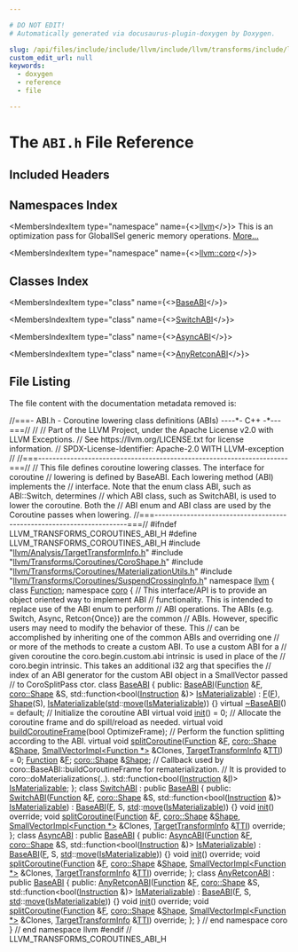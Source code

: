 ```yaml
---

# DO NOT EDIT!
# Automatically generated via docusaurus-plugin-doxygen by Doxygen.

slug: /api/files/include/include/llvm/include/llvm/transforms/include/llvm/transforms/coroutines/abi-h
custom_edit_url: null
keywords:
  - doxygen
  - reference
  - file

---
```





# The `ABI.h` File Reference

<DoxygenPage pluginConfig={pluginConfig}>



## Included Headers

<IncludesList>
<IncludesListItem
  filePath="llvm/Analysis/TargetTransformInfo.h"
  permalink="/docs/api/files/include/include/llvm/include/llvm/analysis/targettransforminfo-h"
  isLocal="true" />
<IncludesListItem
  filePath="llvm/Transforms/Coroutines/CoroShape.h"
  permalink="/docs/api/files/include/include/llvm/include/llvm/transforms/include/llvm/transforms/coroutines/coroshape-h"
  isLocal="true" />
<IncludesListItem
  filePath="llvm/Transforms/Coroutines/MaterializationUtils.h"
  permalink="/docs/api/files/include/include/llvm/include/llvm/transforms/include/llvm/transforms/coroutines/materializationutils-h"
  isLocal="true" />
<IncludesListItem
  filePath="llvm/Transforms/Coroutines/SuspendCrossingInfo.h"
  permalink="/docs/api/files/include/include/llvm/include/llvm/transforms/include/llvm/transforms/coroutines/suspendcrossinginfo-h"
  isLocal="true" />
</IncludesList>

## Namespaces Index

<MembersIndex>

<MembersIndexItem
  type="namespace"
  name={<><a href="/docs/api/namespaces/llvm">llvm</a></>}>
This is an optimization pass for GlobalISel generic memory operations. <a href="/docs/api/namespaces/llvm/#details">More...</a>
</MembersIndexItem>

<MembersIndexItem
  type="namespace"
  name={<><a href="/docs/api/namespaces/llvm/coro">llvm::coro</a></>}>
</MembersIndexItem>

</MembersIndex>

## Classes Index

<MembersIndex>

<MembersIndexItem
  type="class"
  name={<><a href="/docs/api/classes/llvm/coro/baseabi">BaseABI</a></>}>
</MembersIndexItem>

<MembersIndexItem
  type="class"
  name={<><a href="/docs/api/classes/llvm/coro/switchabi">SwitchABI</a></>}>
</MembersIndexItem>

<MembersIndexItem
  type="class"
  name={<><a href="/docs/api/classes/llvm/coro/asyncabi">AsyncABI</a></>}>
</MembersIndexItem>

<MembersIndexItem
  type="class"
  name={<><a href="/docs/api/classes/llvm/coro/anyretconabi">AnyRetconABI</a></>}>
</MembersIndexItem>

</MembersIndex>


## File Listing

The file content with the documentation metadata removed is:

<ProgramListing>

<Link id="l00001" /><CodeLine lineNumber="1"><Highlight kind="comment">//===- ABI.h - Coroutine lowering class definitions (ABIs) ----&#42;- C++ -&#42;---===//</Highlight><Highlight kind="normal"></Highlight></CodeLine>
<Link id="l00002" /><CodeLine lineNumber="2"><Highlight kind="normal"></Highlight><Highlight kind="comment">//</Highlight><Highlight kind="normal"></Highlight></CodeLine>
<Link id="l00003" /><CodeLine lineNumber="3"><Highlight kind="normal"></Highlight><Highlight kind="comment">// Part of the LLVM Project, under the Apache License v2.0 with LLVM Exceptions.</Highlight><Highlight kind="normal"></Highlight></CodeLine>
<Link id="l00004" /><CodeLine lineNumber="4"><Highlight kind="normal"></Highlight><Highlight kind="comment">// See https://llvm.org/LICENSE.txt for license information.</Highlight><Highlight kind="normal"></Highlight></CodeLine>
<Link id="l00005" /><CodeLine lineNumber="5"><Highlight kind="normal"></Highlight><Highlight kind="comment">// SPDX-License-Identifier: Apache-2.0 WITH LLVM-exception</Highlight><Highlight kind="normal"></Highlight></CodeLine>
<Link id="l00006" /><CodeLine lineNumber="6"><Highlight kind="normal"></Highlight><Highlight kind="comment">//</Highlight><Highlight kind="normal"></Highlight></CodeLine>
<Link id="l00007" /><CodeLine lineNumber="7"><Highlight kind="normal"></Highlight><Highlight kind="comment">//===----------------------------------------------------------------------===//</Highlight><Highlight kind="normal"></Highlight></CodeLine>
<Link id="l00008" /><CodeLine lineNumber="8"><Highlight kind="normal"></Highlight><Highlight kind="comment">// This file defines coroutine lowering classes. The interface for coroutine</Highlight><Highlight kind="normal"></Highlight></CodeLine>
<Link id="l00009" /><CodeLine lineNumber="9"><Highlight kind="normal"></Highlight><Highlight kind="comment">// lowering is defined by BaseABI. Each lowering method (ABI) implements the</Highlight><Highlight kind="normal"></Highlight></CodeLine>
<Link id="l00010" /><CodeLine lineNumber="10"><Highlight kind="normal"></Highlight><Highlight kind="comment">// interface. Note that the enum class ABI, such as ABI::Switch, determines</Highlight><Highlight kind="normal"></Highlight></CodeLine>
<Link id="l00011" /><CodeLine lineNumber="11"><Highlight kind="normal"></Highlight><Highlight kind="comment">// which ABI class, such as SwitchABI, is used to lower the coroutine. Both the</Highlight><Highlight kind="normal"></Highlight></CodeLine>
<Link id="l00012" /><CodeLine lineNumber="12"><Highlight kind="normal"></Highlight><Highlight kind="comment">// ABI enum and ABI class are used by the Coroutine passes when lowering.</Highlight><Highlight kind="normal"></Highlight></CodeLine>
<Link id="l00013" /><CodeLine lineNumber="13"><Highlight kind="normal"></Highlight><Highlight kind="comment">//===----------------------------------------------------------------------===//</Highlight><Highlight kind="normal"></Highlight></CodeLine>
<Link id="l00014" /><CodeLine lineNumber="14"><Highlight kind="normal"></Highlight></CodeLine>
<Link id="l00015" /><CodeLine lineNumber="15"><Highlight kind="normal"></Highlight><Highlight kind="preprocessor">#ifndef LLVM&#95;TRANSFORMS&#95;COROUTINES&#95;ABI&#95;H</Highlight><Highlight kind="normal"></Highlight></CodeLine>
<Link id="l00016" /><CodeLine lineNumber="16"><Highlight kind="normal"></Highlight><Highlight kind="preprocessor">#define LLVM&#95;TRANSFORMS&#95;COROUTINES&#95;ABI&#95;H</Highlight><Highlight kind="normal"></Highlight></CodeLine>
<Link id="l00017" /><CodeLine lineNumber="17"><Highlight kind="normal"></Highlight></CodeLine>
<Link id="l00018" /><CodeLine lineNumber="18"><Highlight kind="normal"></Highlight><Highlight kind="preprocessor">#include &quot;<a href="/docs/api/files/include/include/llvm/include/llvm/analysis/targettransforminfo-h">llvm/Analysis/TargetTransformInfo.h</a>&quot;</Highlight><Highlight kind="normal"></Highlight></CodeLine>
<Link id="l00019" /><CodeLine lineNumber="19"><Highlight kind="normal"></Highlight><Highlight kind="preprocessor">#include &quot;<a href="/docs/api/files/include/include/llvm/include/llvm/transforms/include/llvm/transforms/coroutines/coroshape-h">llvm/Transforms/Coroutines/CoroShape.h</a>&quot;</Highlight><Highlight kind="normal"></Highlight></CodeLine>
<Link id="l00020" /><CodeLine lineNumber="20"><Highlight kind="normal"></Highlight><Highlight kind="preprocessor">#include &quot;<a href="/docs/api/files/include/include/llvm/include/llvm/transforms/include/llvm/transforms/coroutines/materializationutils-h">llvm/Transforms/Coroutines/MaterializationUtils.h</a>&quot;</Highlight><Highlight kind="normal"></Highlight></CodeLine>
<Link id="l00021" /><CodeLine lineNumber="21"><Highlight kind="normal"></Highlight><Highlight kind="preprocessor">#include &quot;<a href="/docs/api/files/include/include/llvm/include/llvm/transforms/include/llvm/transforms/coroutines/suspendcrossinginfo-h">llvm/Transforms/Coroutines/SuspendCrossingInfo.h</a>&quot;</Highlight><Highlight kind="normal"></Highlight></CodeLine>
<Link id="l00022" /><CodeLine lineNumber="22"><Highlight kind="normal"></Highlight></CodeLine>
<Link id="l00023" /><CodeLine lineNumber="23"><Highlight kind="normal"></Highlight><Highlight kind="keyword">namespace </Highlight><Highlight kind="normal"><a href="/docs/api/namespaces/llvm">llvm</a> &#123;</Highlight></CodeLine>
<Link id="l00024" /><CodeLine lineNumber="24"><Highlight kind="normal"></Highlight></CodeLine>
<Link id="l00025" /><CodeLine lineNumber="25"><Highlight kind="normal"></Highlight><Highlight kind="keyword">class </Highlight><Highlight kind="normal"><a href="/docs/api/classes/llvm/function">Function</a>;</Highlight></CodeLine>
<Link id="l00026" /><CodeLine lineNumber="26"><Highlight kind="normal"></Highlight></CodeLine>
<Link id="l00027" /><CodeLine lineNumber="27" lineLink="/docs/api/namespaces/llvm/coro"><Highlight kind="normal"></Highlight><Highlight kind="keyword">namespace </Highlight><Highlight kind="normal"><a href="/docs/api/namespaces/llvm/coro">coro</a> &#123;</Highlight></CodeLine>
<Link id="l00028" /><CodeLine lineNumber="28"><Highlight kind="normal"></Highlight></CodeLine>
<Link id="l00029" /><CodeLine lineNumber="29"><Highlight kind="normal"></Highlight><Highlight kind="comment">// This interface/API is to provide an object oriented way to implement ABI</Highlight><Highlight kind="normal"></Highlight></CodeLine>
<Link id="l00030" /><CodeLine lineNumber="30"><Highlight kind="normal"></Highlight><Highlight kind="comment">// functionality. This is intended to replace use of the ABI enum to perform</Highlight><Highlight kind="normal"></Highlight></CodeLine>
<Link id="l00031" /><CodeLine lineNumber="31"><Highlight kind="normal"></Highlight><Highlight kind="comment">// ABI operations. The ABIs (e.g. Switch, Async, Retcon&#123;Once&#125;) are the common</Highlight><Highlight kind="normal"></Highlight></CodeLine>
<Link id="l00032" /><CodeLine lineNumber="32"><Highlight kind="normal"></Highlight><Highlight kind="comment">// ABIs. However, specific users may need to modify the behavior of these. This</Highlight><Highlight kind="normal"></Highlight></CodeLine>
<Link id="l00033" /><CodeLine lineNumber="33"><Highlight kind="normal"></Highlight><Highlight kind="comment">// can be accomplished by inheriting one of the common ABIs and overriding one</Highlight><Highlight kind="normal"></Highlight></CodeLine>
<Link id="l00034" /><CodeLine lineNumber="34"><Highlight kind="normal"></Highlight><Highlight kind="comment">// or more of the methods to create a custom ABI. To use a custom ABI for a</Highlight><Highlight kind="normal"></Highlight></CodeLine>
<Link id="l00035" /><CodeLine lineNumber="35"><Highlight kind="normal"></Highlight><Highlight kind="comment">// given coroutine the coro.begin.custom.abi intrinsic is used in place of the</Highlight><Highlight kind="normal"></Highlight></CodeLine>
<Link id="l00036" /><CodeLine lineNumber="36"><Highlight kind="normal"></Highlight><Highlight kind="comment">// coro.begin intrinsic. This takes an additional i32 arg that specifies the</Highlight><Highlight kind="normal"></Highlight></CodeLine>
<Link id="l00037" /><CodeLine lineNumber="37"><Highlight kind="normal"></Highlight><Highlight kind="comment">// index of an ABI generator for the custom ABI object in a SmallVector passed</Highlight><Highlight kind="normal"></Highlight></CodeLine>
<Link id="l00038" /><CodeLine lineNumber="38"><Highlight kind="normal"></Highlight><Highlight kind="comment">// to CoroSplitPass ctor.</Highlight><Highlight kind="normal"></Highlight></CodeLine>
<Link id="l00039" /><CodeLine lineNumber="39"><Highlight kind="normal"></Highlight></CodeLine>
<Link id="l00040" /><CodeLine lineNumber="40" lineLink="/docs/api/classes/llvm/coro/baseabi"><Highlight kind="normal"></Highlight><Highlight kind="keyword">class </Highlight><Highlight kind="normal"><a href="/docs/api/classes/llvm/coro/baseabi/#aa6716df1df6e22677adf4dd402ddac6c">BaseABI</a> &#123;</Highlight></CodeLine>
<Link id="l00041" /><CodeLine lineNumber="41"><Highlight kind="normal"></Highlight><Highlight kind="keyword">public</Highlight><Highlight kind="normal">:</Highlight></CodeLine>
<Link id="l00042" /><CodeLine lineNumber="42" lineLink="/docs/api/classes/llvm/coro/baseabi/#aa6716df1df6e22677adf4dd402ddac6c"><Highlight kind="normal">  <a href="/docs/api/classes/llvm/coro/baseabi/#aa6716df1df6e22677adf4dd402ddac6c">BaseABI</a>(<a href="/docs/api/classes/llvm/function">Function</a> &amp;<a href="/docs/api/classes/llvm/coro/baseabi/#a5128305f9a3ef54320d10266e529489c">F</a>, <a href="/docs/api/structs/llvm/coro/shape">coro::Shape</a> &amp;S,</Highlight></CodeLine>
<Link id="l00043" /><CodeLine lineNumber="43"><Highlight kind="normal">          std::function&lt;</Highlight><Highlight kind="keywordtype">bool</Highlight><Highlight kind="normal">(<a href="/docs/api/classes/llvm/instruction">Instruction</a> &amp;)&gt; <a href="/docs/api/classes/llvm/coro/baseabi/#a350ba487cfc141b796c12f38ea7a9355">IsMaterializable</a>)</Highlight></CodeLine>
<Link id="l00044" /><CodeLine lineNumber="44"><Highlight kind="normal">      : <a href="/docs/api/classes/llvm/coro/baseabi/#a5128305f9a3ef54320d10266e529489c">F</a>(<a href="/docs/api/classes/llvm/coro/baseabi/#a5128305f9a3ef54320d10266e529489c">F</a>), <a href="/docs/api/classes/llvm/coro/baseabi/#ae208c041056adf7cd77a649cadfb07c1">Shape</a>(S), <a href="/docs/api/classes/llvm/coro/baseabi/#a350ba487cfc141b796c12f38ea7a9355">IsMaterializable</a>(<a href="/docs/api/namespaces/std">std</a>::<a href="/docs/api/namespaces/llvm/#abfc9c7ecf70f66901e439f7c04ef3dbb">move</a>(<a href="/docs/api/classes/llvm/coro/baseabi/#a350ba487cfc141b796c12f38ea7a9355">IsMaterializable</a>)) &#123;&#125;</Highlight></CodeLine>
<Link id="l00045" /><CodeLine lineNumber="45" lineLink="/docs/api/classes/llvm/coro/baseabi/#ad0780477c53f508b2ee5b639ce46e317"><Highlight kind="normal">  </Highlight><Highlight kind="keyword">virtual</Highlight><Highlight kind="normal"> <a href="/docs/api/classes/llvm/coro/baseabi/#ad0780477c53f508b2ee5b639ce46e317">~BaseABI</a>() = </Highlight><Highlight kind="keywordflow">default</Highlight><Highlight kind="normal">;</Highlight></CodeLine>
<Link id="l00046" /><CodeLine lineNumber="46"><Highlight kind="normal"></Highlight></CodeLine>
<Link id="l00047" /><CodeLine lineNumber="47"><Highlight kind="normal">  </Highlight><Highlight kind="comment">// Initialize the coroutine ABI</Highlight><Highlight kind="normal"></Highlight></CodeLine>
<Link id="l00048" /><CodeLine lineNumber="48" lineLink="/docs/api/classes/llvm/coro/baseabi/#ab762c35e1833d804f81c7264855359ac"><Highlight kind="normal">  </Highlight><Highlight kind="keyword">virtual</Highlight><Highlight kind="normal"> </Highlight><Highlight kind="keywordtype">void</Highlight><Highlight kind="normal"> <a href="/docs/api/classes/llvm/coro/baseabi/#ab762c35e1833d804f81c7264855359ac">init</a>() = 0;</Highlight></CodeLine>
<Link id="l00049" /><CodeLine lineNumber="49"><Highlight kind="normal"></Highlight></CodeLine>
<Link id="l00050" /><CodeLine lineNumber="50"><Highlight kind="normal">  </Highlight><Highlight kind="comment">// Allocate the coroutine frame and do spill/reload as needed.</Highlight><Highlight kind="normal"></Highlight></CodeLine>
<Link id="l00051" /><CodeLine lineNumber="51"><Highlight kind="normal">  </Highlight><Highlight kind="keyword">virtual</Highlight><Highlight kind="normal"> </Highlight><Highlight kind="keywordtype">void</Highlight><Highlight kind="normal"> <a href="/docs/api/classes/llvm/coro/baseabi/#ab47fb8dadd631b1c67a285b16607e4c5">buildCoroutineFrame</a>(</Highlight><Highlight kind="keywordtype">bool</Highlight><Highlight kind="normal"> OptimizeFrame);</Highlight></CodeLine>
<Link id="l00052" /><CodeLine lineNumber="52"><Highlight kind="normal"></Highlight></CodeLine>
<Link id="l00053" /><CodeLine lineNumber="53"><Highlight kind="normal">  </Highlight><Highlight kind="comment">// Perform the function splitting according to the ABI.</Highlight><Highlight kind="normal"></Highlight></CodeLine>
<Link id="l00054" /><CodeLine lineNumber="54" lineLink="/docs/api/classes/llvm/coro/baseabi/#a5353355cfc3a50209e26d5b237c1e81d"><Highlight kind="normal">  </Highlight><Highlight kind="keyword">virtual</Highlight><Highlight kind="normal"> </Highlight><Highlight kind="keywordtype">void</Highlight><Highlight kind="normal"> <a href="/docs/api/classes/llvm/coro/baseabi/#a5353355cfc3a50209e26d5b237c1e81d">splitCoroutine</a>(<a href="/docs/api/classes/llvm/function">Function</a> &amp;<a href="/docs/api/classes/llvm/coro/baseabi/#a5128305f9a3ef54320d10266e529489c">F</a>, <a href="/docs/api/structs/llvm/coro/shape">coro::Shape</a> &amp;<a href="/docs/api/classes/llvm/coro/baseabi/#ae208c041056adf7cd77a649cadfb07c1">Shape</a>,</Highlight></CodeLine>
<Link id="l00055" /><CodeLine lineNumber="55"><Highlight kind="normal">                              <a href="/docs/api/classes/llvm/smallvectorimpl">SmallVectorImpl&lt;Function &#42;&gt;</a> &amp;Clones,</Highlight></CodeLine>
<Link id="l00056" /><CodeLine lineNumber="56"><Highlight kind="normal">                              <a href="/docs/api/classes/llvm/targettransforminfo">TargetTransformInfo</a> &amp;<a href="/docs/api/namespaces/llvm/#aa0d69e81725c10fa5407f0bf34462068">TTI</a>) = 0;</Highlight></CodeLine>
<Link id="l00057" /><CodeLine lineNumber="57"><Highlight kind="normal"></Highlight></CodeLine>
<Link id="l00058" /><CodeLine lineNumber="58" lineLink="/docs/api/classes/llvm/coro/baseabi/#a5128305f9a3ef54320d10266e529489c"><Highlight kind="normal">  <a href="/docs/api/classes/llvm/function">Function</a> &amp;<a href="/docs/api/classes/llvm/coro/baseabi/#a5128305f9a3ef54320d10266e529489c">F</a>;</Highlight></CodeLine>
<Link id="l00059" /><CodeLine lineNumber="59" lineLink="/docs/api/classes/llvm/coro/baseabi/#ae208c041056adf7cd77a649cadfb07c1"><Highlight kind="normal">  <a href="/docs/api/structs/llvm/coro/shape">coro::Shape</a> &amp;<a href="/docs/api/classes/llvm/coro/baseabi/#ae208c041056adf7cd77a649cadfb07c1">Shape</a>;</Highlight></CodeLine>
<Link id="l00060" /><CodeLine lineNumber="60"><Highlight kind="normal"></Highlight></CodeLine>
<Link id="l00061" /><CodeLine lineNumber="61"><Highlight kind="normal">  </Highlight><Highlight kind="comment">// Callback used by coro::BaseABI::buildCoroutineFrame for rematerialization.</Highlight><Highlight kind="normal"></Highlight></CodeLine>
<Link id="l00062" /><CodeLine lineNumber="62"><Highlight kind="normal">  </Highlight><Highlight kind="comment">// It is provided to coro::doMaterializations(..).</Highlight><Highlight kind="normal"></Highlight></CodeLine>
<Link id="l00063" /><CodeLine lineNumber="63" lineLink="/docs/api/classes/llvm/coro/baseabi/#a350ba487cfc141b796c12f38ea7a9355"><Highlight kind="normal">  std::function&lt;bool(<a href="/docs/api/classes/llvm/instruction">Instruction</a> &amp;<a href="/docs/api/files/lib/lib/support/md5-cpp/#ac0eafdc9ee161b71e7af98af736952fd">I</a>)&gt; <a href="/docs/api/classes/llvm/coro/baseabi/#a350ba487cfc141b796c12f38ea7a9355">IsMaterializable</a>;</Highlight></CodeLine>
<Link id="l00064" /><CodeLine lineNumber="64"><Highlight kind="normal">&#125;;</Highlight></CodeLine>
<Link id="l00065" /><CodeLine lineNumber="65"><Highlight kind="normal"></Highlight></CodeLine>
<Link id="l00066" /><CodeLine lineNumber="66" lineLink="/docs/api/classes/llvm/coro/switchabi"><Highlight kind="normal"></Highlight><Highlight kind="keyword">class </Highlight><Highlight kind="normal"><a href="/docs/api/classes/llvm/coro/switchabi/#aa9276e26302ee6aa34a2ad9370459aaf">SwitchABI</a> : </Highlight><Highlight kind="keyword">public</Highlight><Highlight kind="normal"> <a href="/docs/api/classes/llvm/coro/baseabi/#aa6716df1df6e22677adf4dd402ddac6c">BaseABI</a> &#123;</Highlight></CodeLine>
<Link id="l00067" /><CodeLine lineNumber="67"><Highlight kind="normal"></Highlight><Highlight kind="keyword">public</Highlight><Highlight kind="normal">:</Highlight></CodeLine>
<Link id="l00068" /><CodeLine lineNumber="68" lineLink="/docs/api/classes/llvm/coro/switchabi/#aa9276e26302ee6aa34a2ad9370459aaf"><Highlight kind="normal">  <a href="/docs/api/classes/llvm/coro/switchabi/#aa9276e26302ee6aa34a2ad9370459aaf">SwitchABI</a>(<a href="/docs/api/classes/llvm/function">Function</a> &amp;<a href="/docs/api/classes/llvm/coro/baseabi/#a5128305f9a3ef54320d10266e529489c">F</a>, <a href="/docs/api/structs/llvm/coro/shape">coro::Shape</a> &amp;S,</Highlight></CodeLine>
<Link id="l00069" /><CodeLine lineNumber="69"><Highlight kind="normal">            std::function&lt;</Highlight><Highlight kind="keywordtype">bool</Highlight><Highlight kind="normal">(<a href="/docs/api/classes/llvm/instruction">Instruction</a> &amp;)&gt; <a href="/docs/api/classes/llvm/coro/baseabi/#a350ba487cfc141b796c12f38ea7a9355">IsMaterializable</a>)</Highlight></CodeLine>
<Link id="l00070" /><CodeLine lineNumber="70"><Highlight kind="normal">      : <a href="/docs/api/classes/llvm/coro/baseabi/#aa6716df1df6e22677adf4dd402ddac6c">BaseABI</a>(<a href="/docs/api/classes/llvm/coro/baseabi/#a5128305f9a3ef54320d10266e529489c">F</a>, S, <a href="/docs/api/namespaces/std">std</a>::<a href="/docs/api/namespaces/llvm/#abfc9c7ecf70f66901e439f7c04ef3dbb">move</a>(<a href="/docs/api/classes/llvm/coro/baseabi/#a350ba487cfc141b796c12f38ea7a9355">IsMaterializable</a>)) &#123;&#125;</Highlight></CodeLine>
<Link id="l00071" /><CodeLine lineNumber="71"><Highlight kind="normal"></Highlight></CodeLine>
<Link id="l00072" /><CodeLine lineNumber="72"><Highlight kind="normal">  </Highlight><Highlight kind="keywordtype">void</Highlight><Highlight kind="normal"> <a href="/docs/api/classes/llvm/coro/switchabi/#a141a2b1da2e0366d7f88ce6af6779430">init</a>() </Highlight><Highlight kind="keyword">override</Highlight><Highlight kind="normal">;</Highlight></CodeLine>
<Link id="l00073" /><CodeLine lineNumber="73"><Highlight kind="normal"></Highlight></CodeLine>
<Link id="l00074" /><CodeLine lineNumber="74"><Highlight kind="normal">  </Highlight><Highlight kind="keywordtype">void</Highlight><Highlight kind="normal"> <a href="/docs/api/classes/llvm/coro/switchabi/#a21cb9b1f8d82f56bd100b1d4dade6b95">splitCoroutine</a>(<a href="/docs/api/classes/llvm/function">Function</a> &amp;<a href="/docs/api/files/lib/lib/support/md5-cpp/#a96d73bbd7af15cb1fc38c3f4a3bd82e9">F</a>, <a href="/docs/api/structs/llvm/coro/shape">coro::Shape</a> &amp;<a href="/docs/api/structs/llvm/coro/shape">Shape</a>,</Highlight></CodeLine>
<Link id="l00075" /><CodeLine lineNumber="75"><Highlight kind="normal">                      <a href="/docs/api/classes/llvm/smallvectorimpl">SmallVectorImpl&lt;Function &#42;&gt;</a> &amp;Clones,</Highlight></CodeLine>
<Link id="l00076" /><CodeLine lineNumber="76"><Highlight kind="normal">                      <a href="/docs/api/classes/llvm/targettransforminfo">TargetTransformInfo</a> &amp;<a href="/docs/api/namespaces/llvm/#aa0d69e81725c10fa5407f0bf34462068">TTI</a>) </Highlight><Highlight kind="keyword">override</Highlight><Highlight kind="normal">;</Highlight></CodeLine>
<Link id="l00077" /><CodeLine lineNumber="77"><Highlight kind="normal">&#125;;</Highlight></CodeLine>
<Link id="l00078" /><CodeLine lineNumber="78"><Highlight kind="normal"></Highlight></CodeLine>
<Link id="l00079" /><CodeLine lineNumber="79" lineLink="/docs/api/classes/llvm/coro/asyncabi"><Highlight kind="normal"></Highlight><Highlight kind="keyword">class </Highlight><Highlight kind="normal"><a href="/docs/api/classes/llvm/coro/asyncabi/#ab07d9e24205fc3b764b2148da0df9562">AsyncABI</a> : </Highlight><Highlight kind="keyword">public</Highlight><Highlight kind="normal"> <a href="/docs/api/classes/llvm/coro/baseabi/#aa6716df1df6e22677adf4dd402ddac6c">BaseABI</a> &#123;</Highlight></CodeLine>
<Link id="l00080" /><CodeLine lineNumber="80"><Highlight kind="normal"></Highlight><Highlight kind="keyword">public</Highlight><Highlight kind="normal">:</Highlight></CodeLine>
<Link id="l00081" /><CodeLine lineNumber="81" lineLink="/docs/api/classes/llvm/coro/asyncabi/#ab07d9e24205fc3b764b2148da0df9562"><Highlight kind="normal">  <a href="/docs/api/classes/llvm/coro/asyncabi/#ab07d9e24205fc3b764b2148da0df9562">AsyncABI</a>(<a href="/docs/api/classes/llvm/function">Function</a> &amp;<a href="/docs/api/classes/llvm/coro/baseabi/#a5128305f9a3ef54320d10266e529489c">F</a>, <a href="/docs/api/structs/llvm/coro/shape">coro::Shape</a> &amp;S,</Highlight></CodeLine>
<Link id="l00082" /><CodeLine lineNumber="82"><Highlight kind="normal">           std::function&lt;</Highlight><Highlight kind="keywordtype">bool</Highlight><Highlight kind="normal">(<a href="/docs/api/classes/llvm/instruction">Instruction</a> &amp;)&gt; <a href="/docs/api/classes/llvm/coro/baseabi/#a350ba487cfc141b796c12f38ea7a9355">IsMaterializable</a>)</Highlight></CodeLine>
<Link id="l00083" /><CodeLine lineNumber="83"><Highlight kind="normal">      : <a href="/docs/api/classes/llvm/coro/baseabi/#aa6716df1df6e22677adf4dd402ddac6c">BaseABI</a>(<a href="/docs/api/classes/llvm/coro/baseabi/#a5128305f9a3ef54320d10266e529489c">F</a>, S, <a href="/docs/api/namespaces/std">std</a>::<a href="/docs/api/namespaces/llvm/#abfc9c7ecf70f66901e439f7c04ef3dbb">move</a>(<a href="/docs/api/classes/llvm/coro/baseabi/#a350ba487cfc141b796c12f38ea7a9355">IsMaterializable</a>)) &#123;&#125;</Highlight></CodeLine>
<Link id="l00084" /><CodeLine lineNumber="84"><Highlight kind="normal"></Highlight></CodeLine>
<Link id="l00085" /><CodeLine lineNumber="85"><Highlight kind="normal">  </Highlight><Highlight kind="keywordtype">void</Highlight><Highlight kind="normal"> <a href="/docs/api/classes/llvm/coro/asyncabi/#a0e13625e0e7050810ddce7303907d866">init</a>() </Highlight><Highlight kind="keyword">override</Highlight><Highlight kind="normal">;</Highlight></CodeLine>
<Link id="l00086" /><CodeLine lineNumber="86"><Highlight kind="normal"></Highlight></CodeLine>
<Link id="l00087" /><CodeLine lineNumber="87"><Highlight kind="normal">  </Highlight><Highlight kind="keywordtype">void</Highlight><Highlight kind="normal"> <a href="/docs/api/classes/llvm/coro/asyncabi/#ae51f7f2d35223ec01d09e205c757a4df">splitCoroutine</a>(<a href="/docs/api/classes/llvm/function">Function</a> &amp;<a href="/docs/api/files/lib/lib/support/md5-cpp/#a96d73bbd7af15cb1fc38c3f4a3bd82e9">F</a>, <a href="/docs/api/structs/llvm/coro/shape">coro::Shape</a> &amp;<a href="/docs/api/structs/llvm/coro/shape">Shape</a>,</Highlight></CodeLine>
<Link id="l00088" /><CodeLine lineNumber="88"><Highlight kind="normal">                      <a href="/docs/api/classes/llvm/smallvectorimpl">SmallVectorImpl&lt;Function &#42;&gt;</a> &amp;Clones,</Highlight></CodeLine>
<Link id="l00089" /><CodeLine lineNumber="89"><Highlight kind="normal">                      <a href="/docs/api/classes/llvm/targettransforminfo">TargetTransformInfo</a> &amp;<a href="/docs/api/namespaces/llvm/#aa0d69e81725c10fa5407f0bf34462068">TTI</a>) </Highlight><Highlight kind="keyword">override</Highlight><Highlight kind="normal">;</Highlight></CodeLine>
<Link id="l00090" /><CodeLine lineNumber="90"><Highlight kind="normal">&#125;;</Highlight></CodeLine>
<Link id="l00091" /><CodeLine lineNumber="91"><Highlight kind="normal"></Highlight></CodeLine>
<Link id="l00092" /><CodeLine lineNumber="92" lineLink="/docs/api/classes/llvm/coro/anyretconabi"><Highlight kind="normal"></Highlight><Highlight kind="keyword">class </Highlight><Highlight kind="normal"><a href="/docs/api/classes/llvm/coro/anyretconabi/#a2ec9880cc137df3cad8acc0008bedac0">AnyRetconABI</a> : </Highlight><Highlight kind="keyword">public</Highlight><Highlight kind="normal"> <a href="/docs/api/classes/llvm/coro/baseabi/#aa6716df1df6e22677adf4dd402ddac6c">BaseABI</a> &#123;</Highlight></CodeLine>
<Link id="l00093" /><CodeLine lineNumber="93"><Highlight kind="normal"></Highlight><Highlight kind="keyword">public</Highlight><Highlight kind="normal">:</Highlight></CodeLine>
<Link id="l00094" /><CodeLine lineNumber="94" lineLink="/docs/api/classes/llvm/coro/anyretconabi/#a2ec9880cc137df3cad8acc0008bedac0"><Highlight kind="normal">  <a href="/docs/api/classes/llvm/coro/anyretconabi/#a2ec9880cc137df3cad8acc0008bedac0">AnyRetconABI</a>(<a href="/docs/api/classes/llvm/function">Function</a> &amp;<a href="/docs/api/classes/llvm/coro/baseabi/#a5128305f9a3ef54320d10266e529489c">F</a>, <a href="/docs/api/structs/llvm/coro/shape">coro::Shape</a> &amp;S,</Highlight></CodeLine>
<Link id="l00095" /><CodeLine lineNumber="95"><Highlight kind="normal">               std::function&lt;</Highlight><Highlight kind="keywordtype">bool</Highlight><Highlight kind="normal">(<a href="/docs/api/classes/llvm/instruction">Instruction</a> &amp;)&gt; <a href="/docs/api/classes/llvm/coro/baseabi/#a350ba487cfc141b796c12f38ea7a9355">IsMaterializable</a>)</Highlight></CodeLine>
<Link id="l00096" /><CodeLine lineNumber="96"><Highlight kind="normal">      : <a href="/docs/api/classes/llvm/coro/baseabi/#aa6716df1df6e22677adf4dd402ddac6c">BaseABI</a>(<a href="/docs/api/classes/llvm/coro/baseabi/#a5128305f9a3ef54320d10266e529489c">F</a>, S, <a href="/docs/api/namespaces/std">std</a>::<a href="/docs/api/namespaces/llvm/#abfc9c7ecf70f66901e439f7c04ef3dbb">move</a>(<a href="/docs/api/classes/llvm/coro/baseabi/#a350ba487cfc141b796c12f38ea7a9355">IsMaterializable</a>)) &#123;&#125;</Highlight></CodeLine>
<Link id="l00097" /><CodeLine lineNumber="97"><Highlight kind="normal"></Highlight></CodeLine>
<Link id="l00098" /><CodeLine lineNumber="98"><Highlight kind="normal">  </Highlight><Highlight kind="keywordtype">void</Highlight><Highlight kind="normal"> <a href="/docs/api/classes/llvm/coro/anyretconabi/#a4813065b259c6f6a34961b286913f06c">init</a>() </Highlight><Highlight kind="keyword">override</Highlight><Highlight kind="normal">;</Highlight></CodeLine>
<Link id="l00099" /><CodeLine lineNumber="99"><Highlight kind="normal"></Highlight></CodeLine>
<Link id="l00100" /><CodeLine lineNumber="100"><Highlight kind="normal">  </Highlight><Highlight kind="keywordtype">void</Highlight><Highlight kind="normal"> <a href="/docs/api/classes/llvm/coro/anyretconabi/#adc7bbccb30409488c60813454af8c81d">splitCoroutine</a>(<a href="/docs/api/classes/llvm/function">Function</a> &amp;<a href="/docs/api/files/lib/lib/support/md5-cpp/#a96d73bbd7af15cb1fc38c3f4a3bd82e9">F</a>, <a href="/docs/api/structs/llvm/coro/shape">coro::Shape</a> &amp;<a href="/docs/api/structs/llvm/coro/shape">Shape</a>,</Highlight></CodeLine>
<Link id="l00101" /><CodeLine lineNumber="101"><Highlight kind="normal">                      <a href="/docs/api/classes/llvm/smallvectorimpl">SmallVectorImpl&lt;Function &#42;&gt;</a> &amp;Clones,</Highlight></CodeLine>
<Link id="l00102" /><CodeLine lineNumber="102"><Highlight kind="normal">                      <a href="/docs/api/classes/llvm/targettransforminfo">TargetTransformInfo</a> &amp;<a href="/docs/api/namespaces/llvm/#aa0d69e81725c10fa5407f0bf34462068">TTI</a>) </Highlight><Highlight kind="keyword">override</Highlight><Highlight kind="normal">;</Highlight></CodeLine>
<Link id="l00103" /><CodeLine lineNumber="103"><Highlight kind="normal">&#125;;</Highlight></CodeLine>
<Link id="l00104" /><CodeLine lineNumber="104"><Highlight kind="normal"></Highlight></CodeLine>
<Link id="l00105" /><CodeLine lineNumber="105"><Highlight kind="normal">&#125; </Highlight><Highlight kind="comment">// end namespace coro</Highlight><Highlight kind="normal"></Highlight></CodeLine>
<Link id="l00106" /><CodeLine lineNumber="106"><Highlight kind="normal"></Highlight></CodeLine>
<Link id="l00107" /><CodeLine lineNumber="107"><Highlight kind="normal">&#125; </Highlight><Highlight kind="comment">// end namespace llvm</Highlight><Highlight kind="normal"></Highlight></CodeLine>
<Link id="l00108" /><CodeLine lineNumber="108"><Highlight kind="normal"></Highlight></CodeLine>
<Link id="l00109" /><CodeLine lineNumber="109"><Highlight kind="normal"></Highlight><Highlight kind="preprocessor">#endif </Highlight><Highlight kind="comment">// LLVM&#95;TRANSFORMS&#95;COROUTINES&#95;ABI&#95;H</Highlight><Highlight kind="normal"></Highlight></CodeLine>

</ProgramListing>


</DoxygenPage>
